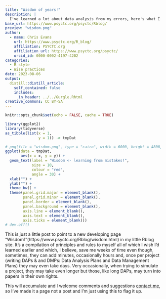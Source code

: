 ```yaml
---
title: "Wisdom of years!"
description: |
  I've learned a lot about data analysis from my errors, here's what I wish I'd known earlier!
base_url: https://www.psyctc.org/psyctc/Rblog/ 
preview: "wisdom.png"
author:
  - name: Chris Evans
    url: https://www.psyctc.org/R_blog/
    affiliation: PSYCTC.org
    affiliation_url: https://www.psyctc.org/psyctc/
    orcid_id: 0000-0002-4197-4202
categories:
  - R style
  - Wise practices
date: 2023-08-06
output:
  distill::distill_article:
    self_contained: false
    includes: 
      in_header: ../../Gurgle.Rhtml
creative_commons: CC BY-SA  
---
```



```r
knitr::opts_chunk$set(echo = FALSE, cache = TRUE)
```
```r
library(ggplot2)
library(tidyverse)
as_tibble(list(x = 1,
               y = 1)) -> tmpDat

# png(file = "wisdom.png", type = "cairo", width = 6000, height = 4800, res = 300)
ggplot(data = tmpDat,
       aes(x = x, y = y)) +
  geom_text(label = "Wisdom <- learning from mistakes!",
            size = 10,
            colour = "red",
            angle = 30) +
  xlab("") +
  ylab("") +
  theme_bw() +
  theme(panel.grid.major = element_blank(),
        panel.grid.minor = element_blank(),
        panel.border = element_blank(),
        panel.background = element_blank(),
        axis.line = element_blank(),
        axis.text = element_blank(),
        axis.ticks = element_blank()) 
# dev.off()
```

This is just a little post to point to a new developing page "Wisdom1"(https://www.psyctc.org/Rblog/wisdom.html) in my little Rblog site.  It's a compilation of principles and rules to myself all of which I wish I'd learned earlier and which, I believe, save me weeks of time even though, sometimes, they can add minutes, occasionally hours and, once per project (writing DAPs & and DMPs: Data Analysis Plans and Data Management Plans) they may even take days.  Very occasionally, when trying to simulate a project, they may take even longer but those, like long DAPs, may turn into papers in their own rights.

This will accumulate and I welcome comments and suggestions [contact me](https://www.psyctc.org/psyctc/contact-me/), so I've made it a page not a post and I'm just using this to flag it up.
